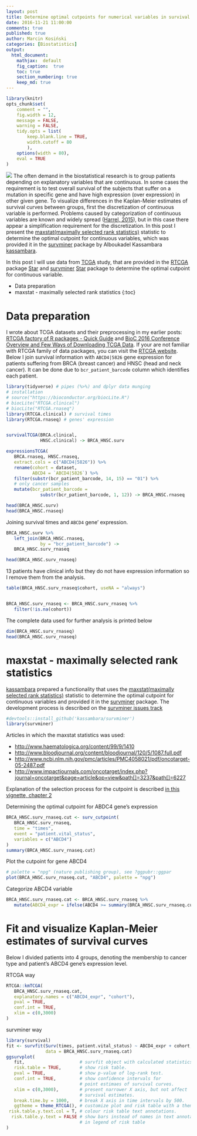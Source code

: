 ```yaml
---
layout: post
title: Determine optimal cutpoints for numerical variables in survival plots
date: 2016-11-21 11:00:00
comments: true
published: true
author: Marcin Kosiński
categories: [Biostatistics]
output:
  html_document:
    mathjax:  default
    fig_caption:  true
    toc: true
    section_numbering: true
    keep_md: true
---
```

```r
library(knitr)
opts_chunk$set(
	comment = "",
	fig.width = 12, 
	message = FALSE,
	warning = FALSE,
	tidy.opts = list(
		keep.blank.line = TRUE,
		width.cutoff = 80
		),
	options(width = 80),
	eval = TRUE
)
```
<img src="/images/fulls/maxstat.png" class="fit image"> The often demand in the biostatistical research is to group patients depending on explanatory variables that are continuous. In some cases the requirement is to test overall survival of the subjects that suffer on a mutation in specific gene and have high expression (over expression) in other given gene. To visualize differences in the Kaplan-Meier estimates of survival curves between groups, first the discretization of continuous variable is performed. Problems caused by categorization of continuous variables are known and widely spread ([Harrel, 2015](http://biostat.mc.vanderbilt.edu/wiki/Main/CatContinuous)), but in this case there appear a simplification requirement for the discretization. In this post I present the [maxstat(maximally selected rank statistics)](https://cran.r-project.org/web/packages/maxstat/index.html) statistic to determine the optimal cutpoint for continuous variables, which was provided it in the [survminer](https://cran.rstudio.com/web/packages/survminer/index.html) package by Alboukadel Kassambara [kassambara](https://github.com/kassambara). 


<!-- Place this tag in your head or just before your close body tag. -->
<script async defer src="https://buttons.github.io/buttons.js"></script>
<!-- Place this tag where you want the button to render. -->

In this post I will use data from [TCGA](https://cancergenome.nih.gov/abouttcga) study, that are provided in the [RTCGA](https://bioconductor.org/packages/RTCGA/) package <a aria-label="Star RTCGA/RTCGA on GitHub" data-count-aria-label="# stargazers on GitHub" data-count-api="/repos/RTCGA/RTCGA#stargazers_count" data-count-href="/RTCGA/RTCGA/stargazers" data-style="mega" data-icon="octicon-star" href="https://github.com/RTCGA/RTCGA" class="github-button">Star</a> and [survminer](https://github.com/kassambara/survminer/) <a aria-label="Star kassambara/survminer on GitHub" data-count-aria-label="# stargazers on GitHub" data-count-api="/repos/kassambara/survminer#stargazers_count" data-count-href="/kassambara/survminer/stargazers" data-style="mega" data-icon="octicon-star" href="https://github.com/kassambara/survminer" class="github-button">Star</a> package to determine the optimal cutpoint for continuous variable.

* Data preparation
* maxstat - maximally selected rank statistics
{:toc}

# Data preparation

I wrote about TCGA datasets and their preprocessing in my earlier posts: [RTCGA factory of R packages - Quick Guide](http://r-addict.com/2016/05/04/RTCGA-Quick-Guide.html) and [BioC 2016 Conference Overview and Few Ways of Downloading TCGA Data](http://r-addict.com/2016/07/22/BioC2016-RTCGA.html). If your are not familiar with RTCGA family of data packages, you can visit the [RTCGA website](http://rtcga.github.io/RTCGA/). Below I join survival information with `ABCD4|5826` gene expression for patients suffering from BRCA (breast cancer) and HNSC (head and neck cancer). It can be done due to `bcr_patient_barcode` column which identifies each patient.

```r
library(tidyverse) # pipes (%>%) and dplyr data munging
# installation
# source("https://bioconductor.org/biocLite.R")
# biocLite("RTCGA.clinical")
# biocLite("RTCGA.rnaseq")
library(RTCGA.clinical) # survival times
library(RTCGA.rnaseq) # genes' expression


survivalTCGA(BRCA.clinical, 
             HNSC.clinical) -> BRCA_HNSC.surv

expressionsTCGA(
   BRCA.rnaseq, HNSC.rnaseq,
   extract.cols = c("ABCD4|5826")) %>%
   rename(cohort = dataset,
          ABCD4 = `ABCD4|5826`) %>%
   filter(substr(bcr_patient_barcode, 14, 15) == "01") %>% 
   # only cancer samples
   mutate(bcr_patient_barcode = 
             substr(bcr_patient_barcode, 1, 12)) -> BRCA_HNSC.rnaseq

head(BRCA_HNSC.surv)
head(BRCA_HNSC.rnaseq)
```

Joining survival times and `ABCD4` gene' expression.

```r
BRCA_HNSC.surv %>%
   left_join(BRCA_HNSC.rnaseq,
             by = "bcr_patient_barcode") ->
   BRCA_HNSC.surv_rnaseq

head(BRCA_HNSC.surv_rnaseq)
```

13 patients have clinical info but they do not have expression information so I remove them from the analysis.

```r
table(BRCA_HNSC.surv_rnaseq$cohort, useNA = "always")


BRCA_HNSC.surv_rnaseq <- BRCA_HNSC.surv_rnaseq %>%
   filter(!is.na(cohort))

```

The complete data used for further analysis is printed below

```r
dim(BRCA_HNSC.surv_rnaseq)
head(BRCA_HNSC.surv_rnaseq)
```

# maxstat - maximally selected rank statistics

[kassambara](https://github.com/kassambara) prepared a functionality that uses the [maxstat(maximally selected rank statistics)](https://cran.r-project.org/web/packages/maxstat/index.html) statistic to determine the optimal cutpoint for continuous variables and provided it in the [survminer](https://cran.rstudio.com/web/packages/survminer/index.html) package. The development process is described on the [survminer issues track](https://github.com/kassambara/survminer/issues)

```r
#devtools::install_github('kassambara/survminer')
library(survminer)
```

Articles in which the maxstat statistics was used:

- [http://www.haematologica.org/content/99/9/1410](http://www.haematologica.org/content/99/9/1410)
- [http://www.bloodjournal.org/content/bloodjournal/120/5/1087.full.pdf](http://www.bloodjournal.org/content/bloodjournal/120/5/1087.full.pdf)
- [http://www.ncbi.nlm.nih.gov/pmc/articles/PMC4058021/pdf/oncotarget-05-2487.pdf](http://www.ncbi.nlm.nih.gov/pmc/articles/PMC4058021/pdf/oncotarget-05-2487.pdf)
- [http://www.impactjournals.com/oncotarget/index.php?journal=oncotarget&page=article&op=view&path[]=3237&path[]=6227](http://www.impactjournals.com/oncotarget/index.php?journal=oncotarget&page=article&op=view&path[]=3237&path[]=6227)

Explanation of the selection process for the cutpoint is described [in this vignette, chapter 2](https://cran.r-project.org/web/packages/maxstat/vignettes/maxstat.pdf)


Determining the optimal cutpoint for ABDC4 gene's expression

```r
BRCA_HNSC.surv_rnaseq.cut <- surv_cutpoint(
   BRCA_HNSC.surv_rnaseq,
   time = "times",
   event = "patient.vital_status",
   variables = c("ABCD4")
)
summary(BRCA_HNSC.surv_rnaseq.cut)
```

Plot the cutpoint for gene ABCD4

```r
# palette = "npg" (nature publishing group), see ?ggpubr::ggpar
plot(BRCA_HNSC.surv_rnaseq.cut, "ABCD4", palette = "npg")
```

Categorize ABCD4 variable

```r
BRCA_HNSC.surv_rnaseq.cat <- BRCA_HNSC.surv_rnaseq %>%
   mutate(ABCD4_expr = ifelse(ABCD4 >= summary(BRCA_HNSC.surv_rnaseq.cut)[1,1], "high", "low"))
```

# Fit and visualize Kaplan-Meier estimates of survival curves 

Below I divided patients into 4 groups, denoting the membership to cancer type and patient's ABCD4 gene's expression level.


RTCGA way

```r
RTCGA::kmTCGA(
   BRCA_HNSC.surv_rnaseq.cat, 
   explanatory.names = c("ABCD4_expr", "cohort"),
   pval = TRUE,
   conf.int = TRUE,
   xlim = c(0,3000)
)
```

survminer way

```r
library(survival)
fit <- survfit(Surv(times, patient.vital_status) ~ ABCD4_expr + cohort,
               data = BRCA_HNSC.surv_rnaseq.cat)
ggsurvplot(
   fit,                     # survfit object with calculated statistics.
   risk.table = TRUE,       # show risk table.
   pval = TRUE,             # show p-value of log-rank test.
   conf.int = TRUE,         # show confidence intervals for 
                            # point estimaes of survival curves.
   xlim = c(0,3000),        # present narrower X axis, but not affect
                            # survival estimates.
   break.time.by = 1000,    # break X axis in time intervals by 500.
   ggtheme = theme_RTCGA(), # customize plot and risk table with a theme.
 risk.table.y.text.col = T, # colour risk table text annotations.
  risk.table.y.text = FALSE # show bars instead of names in text annotations
                            # in legend of risk table
)
```

